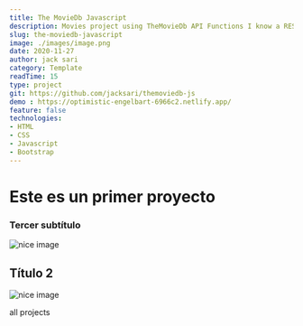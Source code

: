 ```yaml
---
title: The MovieDb Javascript
description: Movies project using TheMovieDb API Functions I know a REST API will be consumed with JSON and Fetch API + Async / Await. HTTP requests will be created with a Fetch to consume data from external APIs. Carousel Bootstrap with 20 new movies On the home 5 popular movies.
slug: the-moviedb-javascript
image: ./images/image.png
date: 2020-11-27
author: jack sari
category: Template
readTime: 15
type: project
git: https://github.com/jacksari/themoviedb-js
demo : https://optimistic-engelbart-6966c2.netlify.app/
feature: false
technologies:
- HTML
- CSS
- Javascript
- Bootstrap
---
```


# Este es un primer proyecto
### Tercer subtítulo


<div className="mdx-img">

 ![nice image](../../../assets/gatsby-1.png)

</div>

## Título 2

![nice image](./images/gatsby-1.png)

<Link to="/projects" className="btn center-btn">
  all projects
</Link>

